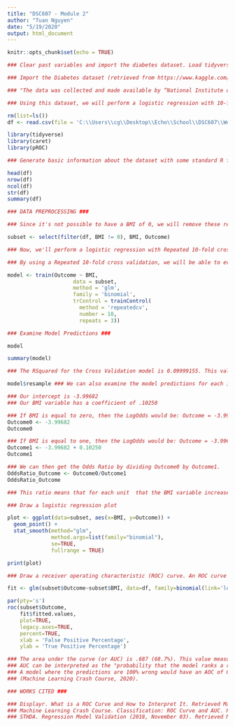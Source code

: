---
title: "DSC607 - Module 2"
author: "Tuan Nguyen"
date: "5/19/2020"
output: html_document
---

```{r setup, include=FALSE}
knitr::opts_chunk$set(echo = TRUE)
```
```{r IMPORT DATASET}
### Clear past variables and import the diabetes dataset. Load tidyverse, pROC, and caret packages.

### Import the Diabetes dataset (retrieved from https://www.kaggle.com/kandij/diabetes-dataset)

### "The data was collected and made available by “National Institute of Diabetes and Digestive and Kidney Diseases” as part of the Pima Indians Diabetes Database. Several constraints were placed on the selection of these instances from a larger database. In particular, all patients here belong to the Pima Indian heritage (subgroup of Native Americans), and are females of ages 21 and above."

### Using this dataset, we will perform a logistic regression with 10-fold cross validation to see the effects Body Mass Index (BMI) has on the outcome (0 for no diabetes, 1 for has diabetes)

rm(list=ls())
df <- read.csv(file = 'C:\\Users\\cg\\Desktop\\Echo\\School\\DSC607\\Week 2\\diabetes.csv')

library(tidyverse)
library(caret)
library(pROC)
```

```{r BASIC INFO}
### Generate basic information about the dataset with some standard R functions

head(df)
nrow(df)
ncol(df)
str(df)
summary(df)
```
```{r Data Preprocessing}
### DATA PREPROCESSING ###

### Since it's not possible to have a BMI of 0, we will remove these records from our analysis as these records appear to be illogical. We'll only perform the logistic regression with the subset of data where the BMI value is not zero. In addition, since we're only performing our logistic regression analysis with the BMI attribute, we will remove the other attributes from our data frame as well.

subset <- select(filter(df, BMI != 0), BMI, Outcome)

```

```{r Logistic Regression with Cross Validation}
### Now, we'll perform a logistic regression with Repeated 10-fold cross validation. Cross validation is used to measure the performance of a predictive model (in this case, a logistic regression) by splitting up the data into two sets; a training set which is used to build the model and a testing set which is used to validate the model. 

### By using a Repeated 10-fold cross validation, we will be able to evaluate our model's performance by calculating the average prediction error rate. We start by splitting the data into 10 "subsets" and reserve just one subset for validation while we use the other 9 subsets to build the model. We test the model and repeat the process 9 more times using a different subset for validation each time. Once all 10 subsets have been tested, we repeat the entire process a few more times (in this case, we will repeat the model another two times). At the end, we compute the average of the recorded errors.

model <- train(Outcome ~ BMI, 
                     data = subset, 
                     method = 'glm',
                     family = 'binomial',
                     trControl = trainControl(
                       method = 'repeatedcv',
                       number = 10,
                       repeats = 3))

### Examine Model Predictions ###

model 

summary(model)

### The RSquared for the Cross Validation model is 0.09999155. This value means our cross validation model accounts for 10% of the variance in our outcome.

model$resample ### We can also examine the model predictions for each individual fold and repeat. The RMSE, Rquared, and MAE above (when we examine the model) are averages of the individual values here.
```

```{r Interpretation}
### Our intercept is -3.99682
### Our BMI variable has a coefficient of .10250

### If BMI is equal to zero, then the LogOdds would be: Outcome = -3.99682 + 0.10250(0)
Outcome0 <- -3.99682
Outcome0

### If BMI is equal to one, then the LogOdds would be: Outcome = -3.99682 + 0.10250(1)
Outcome1 <- -3.99682 + 0.10250
Outcome1

### We can then get the Odds Ratio by dividing Outcome0 by Outcome1.
OddsRatio_Outcome <- Outcome0/Outcome1
OddsRatio_Outcome

### This ratio means that for each unit  that the BMI variable increases, the odds of having diabetes rises by 2.632%
```

```{r Plot}
### Draw a logistic regression plot

plot <- ggplot(data=subset, aes(x=BMI, y=Outcome)) + 
  geom_point() + 
  stat_smooth(method="glm", 
              method.args=list(family="binomial"),
              se=TRUE, 
              fullrange = TRUE)

print(plot)
```

```{r ROC}
### Draw a receiver operating characteristic (ROC) curve. An ROC curve is used to show the diagnostic ability of binary classifiers (Displayr, 2020). The ROC cruve plots the true posive rate (TPR) on the Y axis, against the false positive rate (FPR) on the X axis. 

fit <- glm(subset$Outcome~subset$BMI, data=df, family=binomial(link='logit'))

par(pty='s') 
roc(subset$Outcome, 
    fit$fitted.values, 
    plot=TRUE, 
    legacy.axes=TRUE, 
    percent=TRUE, 
    xlab = 'False Positive Percentage', 
    ylab = 'True Positive Percentage')

### The area under the curve (or AUC) is .687 (68.7%). This value measures how well predictions are ranked and the quality of the model's predictions.
### AUC can be interpreted as the "probability that the model ranks a random positive example more highly than a random negative example". 
### A model where the predictions are 100% wrong would have an AOC of 0, while a model with predictions 100% correct would have an AUC of 1.
### (Machine Learning Crash Course, 2020). 
```

```{r Works Cited}
### WORKS CITED ###

### Displayr. What is a ROC Curve and How to Interpret It. Retrieved May 21, 2020 from https://www.displayr.com/what-is-a-roc-curve-how-to-interpret-it/
### Machine Learning Crash Course. Classification: ROC Curve and AUC. Retrieved May 21, 2020 from https://developers.google.com/machine-learning/crash-course/classification/roc-and-auc
### STHDA. Regression Model Validation (2018, November 03). Retrieved May 21, 2020 from http://www.sthda.com/english/articles/38-regression-model-validation/157-cross-validation-essentials-in-r/
```
